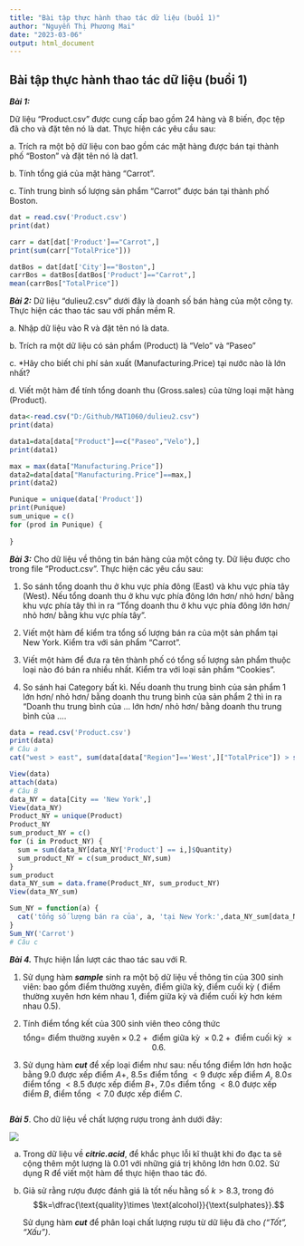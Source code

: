 ```yaml
---
title: "Bài tập thực hành thao tác dữ liệu (buổi 1)"
author: "Nguyễn Thị Phương Mai"
date: "2023-03-06"
output: html_document
---
```


## **Bài tập thực hành thao tác dữ liệu (buổi 1)**

***Bài 1:***

Dữ liệu "Product.csv" được cung cấp bao gồm 24 hàng và 8 biến, đọc tệp đã cho và đặt tên nó là dat. Thực hiện các yêu cầu sau:

a\. Trích ra một bộ dữ liệu con bao gồm các mặt hàng được bán tại thành phố "Boston" và đặt tên nó là dat1.

b\. Tính tổng giá của mặt hàng "Carrot".

c\. Tính trung bình số lượng sản phẩm "Carrot" được bán tại thành phố Boston.

```r
dat = read.csv('Product.csv')
print(dat)

carr = dat[dat['Product']=="Carrot",]
print(sum(carr["TotalPrice"]))

datBos = dat[dat['City']=="Boston",]
carrBos = datBos[datBos['Product']=="Carrot",]
mean(carrBos["TotalPrice"])


```

***Bài 2:*** Dữ liệu "dulieu2.csv" dưới đây là doanh số bán hàng của một công ty. Thực hiện các thao tác sau với phần mềm R.

a\. Nhập dữ liệu vào R và đặt tên nó là data.

b\. Trích ra một dữ liệu có sản phẩm (Product) là "Velo" và "Paseo"

c\. \*Hãy cho biết chi phí sản xuất (Manufacturing.Price) tại nước nào là lớn nhất?

d\. Viết một hàm để tính tổng doanh thu (Gross.sales) của từng loại mặt hàng (Product).

```r
data<-read.csv("D:/Github/MAT1060/dulieu2.csv")
print(data)

data1=data[data["Product"]==c("Paseo","Velo"),]
print(data1)

max = max(data["Manufacturing.Price"])
data2=data[data["Manufacturing.Price"]==max,]
print(data2)

Punique = unique(data['Product'])
print(Punique)
sum_unique = c()
for (prod in Punique) {
  
}


```

***Bài 3:*** Cho dữ liệu về thông tin bán hàng của một công ty. Dữ liệu được cho trong file "Product.csv". Thực hiện các yêu cầu sau:

1.  So sánh tổng doanh thu ở khu vực phía đông (East) và khu vực phía tây (West). Nếu tổng doanh thu ở khu vực phía đông lớn hơn/ nhỏ hơn/ bằng khu vực phía tây thì in ra "Tổng doanh thu ở khu vực phía đông lớn hơn/ nhỏ hơn/ bằng khu vực phía tây".

2.  Viết một hàm để kiểm tra tổng số lượng bán ra của một sản phẩm tại New York. Kiểm tra với sản phẩm "Carrot".

3.  Viết một hàm để đưa ra tên thành phố có tổng số lượng sản phẩm thuộc loại nào đó bán ra nhiều nhất. Kiểm tra với loại sản phẩm "Cookies".

4.  So sánh hai Category bất kì. Nếu doanh thu trung bình của sản phẩm 1 lớn hơn/ nhỏ hơn/ bằng doanh thu trung bình của sản phẩm 2 thì in ra "Doanh thu trung bình của ... lớn hơn/ nhỏ hơn/ bằng doanh thu trung bình của ....

```r
data = read.csv('Product.csv')
print(data)
# Câu a
cat("west > east", sum(data[data["Region"]=='West',]["TotalPrice"]) > sum(data[data["Region"]=='East',]["TotalPrice"]))

View(data)
attach(data)
# Câu B
data_NY = data[City == 'New York',]
View(data_NY)
Product_NY = unique(Product)
Product_NY
sum_product_NY = c()
for (i in Product_NY) {
  sum = sum(data_NY[data_NY['Product'] == i,]$Quantity)
  sum_product_NY = c(sum_product_NY,sum)
}
sum_product
data_NY_sum = data.frame(Product_NY, sum_product_NY)
View(data_NY_sum)

Sum_NY = function(a) {
  cat('tổng số lượng bán ra của', a, 'tại New York:',data_NY_sum[data_NY_sum["Product_NY"] == a][2])
}
Sum_NY('Carrot')
# Câu c
```

***Bài 4.*** Thực hiện lần lượt các thao tác sau với R.

1.  Sử dụng hàm ***sample*** sinh ra một bộ dữ liệu về thông tin của $300$ sinh viên: bao gồm điểm thường xuyên, điểm giữa kỳ, điểm cuối kỳ ( điểm thường xuyên hơn kém nhau $1$, điểm giữa kỳ và điểm cuối kỳ hơn kém nhau $0.5$).

2.  Tính điểm tổng kết của $300$ sinh viên theo công thức\
    $$\text{tổng= điểm thường xuyên}\times 0.2+\text{ điểm giữa kỳ }\times 0.2+\text{ điểm cuối kỳ }\times 0.6.$$

3.  Sử dụng hàm ***cut*** để xếp loại điểm như sau: nếu tổng điểm lớn hơn hoặc bằng $9.0$ được xếp điểm $A+$, $8.5\leq$ điểm tổng $< 9$ được xếp điểm $A$, $8.0\leq$ điểm tổng $< 8.5$ được xếp điểm $B+$, $7.0\leq$ điểm tổng $<8.0$ được xếp điểm $B$, điểm tổng $< 7.0$ được xếp điểm $C$.

    ```r




    ```

***Bài 5***. Cho dữ liệu về chất lượng rượu trong ảnh dưới đây:

![](images/333232933_1014160529556247_1229032292563778920_n-01.png)

a.  Trong dữ liệu về ***citric.acid***, để khắc phục lỗi kĩ thuật khi đo đạc ta sẽ cộng thêm một lượng là $0.01$ với những giá trị không lớn hơn $0.02$. Sử dụng R để viết một hàm để thực hiện thao tác đó.

b.  Giả sử rằng rượu được đánh giá là tốt nếu hằng số $k > 8.3$, trong đó $$k=\dfrac{\text{quality}\times \text{alcohol}}{\text{sulphates}}.$$

    Sử dụng hàm ***cut*** để phân loại chất lượng rượu từ dữ liệu đã cho *("Tốt", "Xấu")*.

    ```r









    ```
